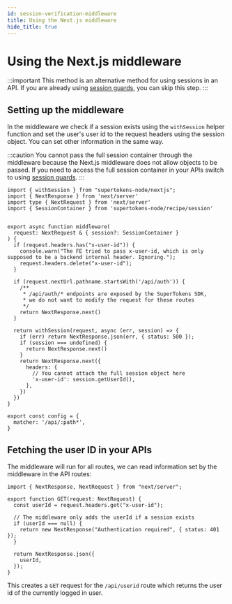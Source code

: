 ```yaml
---
id: session-verification-middleware
title: Using the Next.js middleware
hide_title: true
---
```


<!-- COPY DOCS -->
<!-- ./thirdpartyemailpassword/nextjs/app-directory/session-verification-middleware.mdx -->

# Using the Next.js middleware

:::important
This method is an alternative method for using sessions in an API. If you are already using [session guards](./session-verification-session-guard.mdx), you can skip this step.
:::

## Setting up the middleware

In the middleware we check if a session exists using the `withSession` helper function and set the user's user id to the request headers using the session object. You can set other information in the same way.

:::caution
You cannot pass the full session container through the middleware because the Next.js middleware does not allow objects to be passed. If you need to access the full session container in your APIs switch to using [session guards](./session-verification-session-guard.mdx).
:::

```tsx title="middleware.tsx"
import { withSession } from "supertokens-node/nextjs";
import { NextResponse } from 'next/server'
import type { NextRequest } from 'next/server'
import { SessionContainer } from 'supertokens-node/recipe/session'


export async function middleware(
  request: NextRequest & { session?: SessionContainer }
) {
  if (request.headers.has("x-user-id")) {
    console.warn("The FE tried to pass x-user-id, which is only supposed to be a backend internal header. Ignoring.");
    request.headers.delete("x-user-id");
  }

  if (request.nextUrl.pathname.startsWith('/api/auth')) {
    /**
     * /api/auth/* endpoints are exposed by the SuperTokens SDK, 
     * we do not want to modify the request for these routes
     */
    return NextResponse.next()
  }

  return withSession(request, async (err, session) => {
    if (err) return NextResponse.json(err, { status: 500 });
    if (session === undefined) {
      return NextResponse.next()
    }
    return NextResponse.next({
      headers: {
        // You cannot attach the full session object here
        'x-user-id': session.getUserId(),
      },
    })
  })
}

export const config = {
  matcher: '/api/:path*',
}
```

## Fetching the user ID in your APIs

The middleware will run for all routes, we can read information set by the middleware in the API routes:

```tsx title="app/api/userid/route.ts"
import { NextResponse, NextRequest } from "next/server";

export function GET(request: NextRequest) {
  const userId = request.headers.get("x-user-id");

  // The middleware only adds the userId if a session exists
  if (userId === null) {
    return new NextResponse("Authentication required", { status: 401 });
  }

  return NextResponse.json({
    userId,
  });
}
```

This creates a `GET` request for the `/api/userid` route which returns the user id of the currently logged in user.
